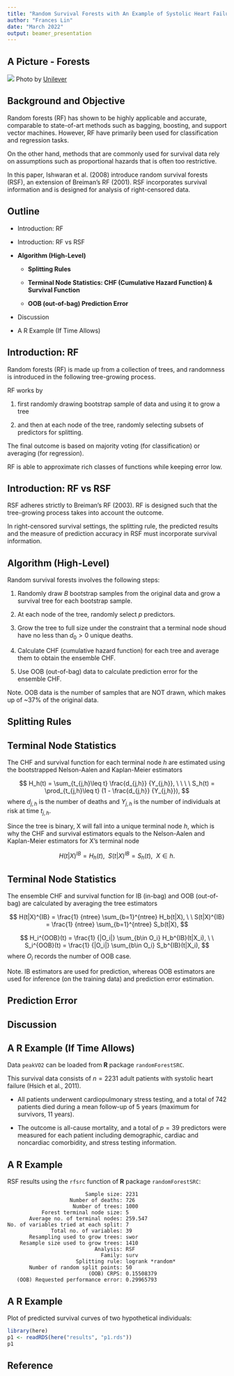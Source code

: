 ```yaml
---
title: "Random Survival Forests with An Example of Systolic Heart Failure"
author: "Frances Lin"
date: "March 2022"
output: beamer_presentation
---
```


## A Picture - Forests 

![](../analysis/forests.jpg) Photo by [Unilever](https://www.unilever.com/news/news-search/2021/how-we-are-protecting-forests-and-those-who-depend-on-them/)

## Background and Objective

Random forests (RF) has shown to be highly applicable and accurate, comparable to state-of-art methods such as bagging, boosting, and support vector machines. However, RF have primarily been used for classification and regression tasks. 

On the other hand, methods that are commonly used for survival data rely on assumptions such as proportional hazards that is often too restrictive.

In this paper, Ishwaran et al. (2008) introduce random survival forests (RSF), an extension of Breiman's RF (2001). RSF incorporates survival information and is designed for analysis of right-censored data. 

## Outline

* Introduction: RF 

* Introduction: RF vs RSF

* **Algorithm (High-Level)**
 
  + **Splitting Rules**

  + **Terminal Node Statistics: CHF (Cumulative Hazard Function) & Survival Function**

  + **OOB (out-of-bag) Prediction Error**

* Discussion 

* A R Example (If Time Allows)




## Introduction: RF 

Random forests (RF) is made up from a collection of trees, and randomness is introduced in the following tree-growing process. 

RF works by 

1. first randomly drawing bootstrap sample of data and using it to grow a tree 

2. and then at each node of the tree, randomly selecting subsets of predictors for splitting. 

The final outcome is based on majority voting (for classification) or averaging (for regression). 

RF is able to approximate rich classes of functions while keeping error low. 




## Introduction: RF vs RSF 

RSF adheres strictly to Breiman's RF (2003). RF is designed such that the tree-growing process takes into account the outcome. 

In right-censored survival settings, the splitting rule, the predicted results and the measure of prediction accuracy in RSF must incorporate survival information. 




## Algorithm (High-Level) 

Random survival forests involves the following steps: 

1. Randomly draw $B$ bootstrap samples from the original data and grow a survival tree for each bootstrap sample. 

2. At each node of the tree, randomly select $p$ predictors. 

3. Grow the tree to full size under the constraint that a terminal node shoud have no less than $d_0 > 0$ unique deaths. 

4. Calculate CHF (cumulative hazard function) for each tree and average them to obtain the ensemble CHF.

5. Use OOB (out-of-bag) data to calculate prediction error for the ensemble CHF. 

Note. OOB data is the number of samples that are NOT drawn, which makes up of ~$37$% of the original data. 


## Splitting Rules




## Terminal Node Statistics

The CHF and survival function for each terminal node $h$ are estimated using the bootstrapped Nelson-Aalen and Kaplan-Meier estimators

$$
H_h(t) = \sum_{t_{j,h}\leq t} \frac{d_{j,h}} {Y_{j,h}}, \ \ \ \ S_h(t) = \prod_{t_{j,h}\leq t} (1 - \frac{d_{j,h}} {Y_{j,h}}), 
$$
where $d_{j,h}$ is the number of deaths and $Y_{j,h}$ is the number of individuals at risk at time $t_{j,h}$.

Since the tree is binary, X will fall into a unique terminal node $h$, which is why the CHF and survival estimators equals to the Nelson-Aalen and Kaplan-Meier estimators for X's terminal node

$$
H(t|X)^{IB} = H_h(t), \ \ S(t|X)^{IB} = S_h(t), \ \ X \in h. 
$$

## Terminal Node Statistics
 
The ensemble CHF and survival function for IB (in-bag) and OOB (out-of-bag) are calculated by averaging the tree estimators

$$
H(t|X)^{IB} = \frac{1} {ntree} \sum_{b=1}^{ntree} H_b(t|X), \ \ S(t|X)^{IB} = \frac{1} {ntree} \sum_{b=1}^{ntree} S_b(t|X),
$$

$$
H_i^{OOB}(t) = \frac{1} {|O_i|} \sum_{b\in O_i} H_b^{IB}(t|X_i), \ \ S_i^{OOB}(t) = \frac{1} {|O_i|} \sum_{b\in O_i} S_b^{IB}(t|X_i),
$$
where $O_i$ records the number of OOB case. 

Note. IB estimators are used for prediction, whereas OOB estimators are used for inference (on the training data) and prediction error estimation. 

## Prediction Error


## Discussion 

## A R Example (If Time Allows)

Data `peakVO2` can be loaded from **R** package `randomForestSRC`. 

This survival data consists of $n=2231$ adult patients with systolic heart failure (Hsich et al., 2011). 

- All patients underwent cardiopulmonary stress testing, and a total of 742 patients died during a mean follow-up of 5 years (maximum for survivors, 11 years). 

- The outcome is all-cause mortality, and a total of $p=39$ predictors were measured for each patient including demographic, cardiac and noncardiac comorbidity, and stress testing information.



## A R Example

RSF results using the `rfsrc` function of **R** package `randomForestSRC`: 

```{}
                         Sample size: 2231
                    Number of deaths: 726
                     Number of trees: 1000
           Forest terminal node size: 5
       Average no. of terminal nodes: 259.547
No. of variables tried at each split: 7
              Total no. of variables: 39
       Resampling used to grow trees: swor
    Resample size used to grow trees: 1410
                            Analysis: RSF
                              Family: surv
                      Splitting rule: logrank *random*
       Number of random split points: 50
                          (OOB) CRPS: 0.15508379
   (OOB) Requested performance error: 0.29965793
```

## A R Example

Plot of predicted survival curves of two hypothetical individuals: 

```r
library(here)
p1 <- readRDS(here("results", "p1.rds"))
p1
```

## Reference



